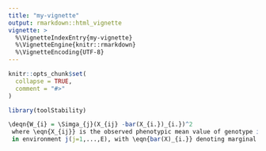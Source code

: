 ```yaml
---
title: "my-vignette"
output: rmarkdown::html_vignette
vignette: >
  %\VignetteIndexEntry{my-vignette}
  %\VignetteEngine{knitr::rmarkdown}
  %\VignetteEncoding{UTF-8}
---
```


```r
knitr::opts_chunk$set(
  collapse = TRUE,
  comment = "#>"
)
```

```r
library(toolStability)
```

```r
\deqn{W_{i} = \Simga_{j}(X_{ij} -bar(X_{i.})_{i.})^2
 where \eqn{X_{ij}} is the observed phenotypic mean value of genotype i(i=1,..., G)
 in environment j(j=1,...,E), with \eqn{bar(X)_{i.}} denoting marginal means of genotype i.

```
